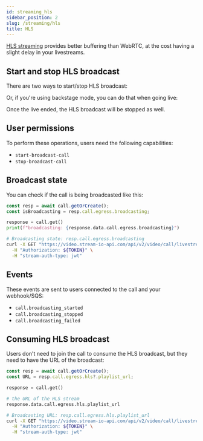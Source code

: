 ```yaml
---
id: streaming_hls
sidebar_position: 2
slug: /streaming/hls
title: HLS
---
```



[HLS streaming](https://en.wikipedia.org/wiki/HTTP_Live_Streaming) provides better buffering than WebRTC, at the cost having a slight delay in your livestreams.

## Start and stop HLS broadcast

There are two ways to start/stop HLS broadcast:

<Broadcast />

Or, if you're using backstage mode, you can do that when going live:

<GoLive />

Once the live ended, the HLS broadcast will be stopped as well.

## User permissions

To perform these operations, users need the following capabilities:

- `start-broadcast-call`
- `stop-broadcast-call`

## Broadcast state

You can check if the call is being broadcasted like this:

<Tabs groupId="examples">
<TabItem value="js" label="JavaScript">

```js
const resp = await call.getOrCreate();
const isBroadcasting = resp.call.egress.broadcasting;
```

</TabItem>
<TabItem value="py" label="Python">

```py
response = call.get()
print(f"broadcasting: {response.data.call.egress.broadcasting}")
```

</TabItem>
<TabItem value="curl" label="cURL">

```bash
# Broadcasting state: resp.call.egress.broadcasting
curl -X GET "https://video.stream-io-api.com/api/v2/video/call/livestream/${CALL_ID}?api_key=${API_KEY}" \
  -H "Authorization: ${TOKEN}" \
  -H "stream-auth-type: jwt"
```

</TabItem>
</Tabs>

## Events

These events are sent to users connected to the call and your webhook/SQS:

- `call.broadcasting_started`
- `call.broadcasting_stopped`
- `call.broadcasting_failed`

## Consuming HLS broadcast

Users don't need to join the call to consume the HLS broadcast, but they need to have the URL of the broadcast:

<Tabs groupId="examples">
<TabItem value="js" label="JavaScript">

```js
const resp = await call.getOrCreate();
const URL = resp.call.egress.hls?.playlist_url;
```

</TabItem>
<TabItem value="py" label="Python">

```py
response = call.get()

# the URL of the HLS stream
response.data.call.egress.hls.playlist_url
```

</TabItem>

<TabItem value="curl" label="cURL">

```bash
# Broadcasting URL: resp.call.egress.hls.playlist_url
curl -X GET "https://video.stream-io-api.com/api/v2/video/call/livestream/${CALL_ID}?api_key=${API_KEY}" \
  -H "Authorization: ${TOKEN}" \
  -H "stream-auth-type: jwt"
```

</TabItem>
</Tabs>
